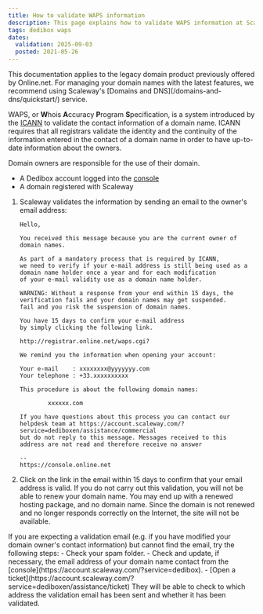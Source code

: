 ```yaml
---
title: How to validate WAPS information
description: This page explains how to validate WAPS information at Scaleway Dedibox
tags: dedibox waps
dates:
  validation: 2025-09-03
  posted: 2021-05-26
---
```



<Message type="important">
  This documentation applies to the legacy domain product previously offered by Online.net. For managing your domain names with the latest features, we recommend using Scaleway's [Domains and DNS](/domains-and-dns/quickstart/) service.
</Message>

WAPS, or **W**hois **A**ccuracy **P**rogram **S**pecification, is a system introduced by the [ICANN](https://www.icann.org/) to validate the contact information of a domain name. ICANN requires that all registrars validate the identity and the continuity of the information entered in the contact of a domain name in order to have up-to-date information about the owners.

Domain owners are responsible for the use of their domain.

<Requirements />

- A Dedibox account logged into the [console](https://console.online.net)
- A domain registered with Scaleway

1. Scaleway validates the information by sending an email to the owner's email address:
    ```
    Hello,

    You received this message because you are the current owner of
    domain names.

    As part of a mandatory process that is required by ICANN,
    we need to verify if your e-mail address is still being used as a domain name holder once a year and for each modification
    of your e-mail validity use as a domain name holder.

    WARNING: Without a response from your end within 15 days, the verification fails and your domain names may get suspended.
    fail and you risk the suspension of domain names.

    You have 15 days to confirm your e-mail address
    by simply clicking the following link.

    http://registrar.online.net/waps.cgi?

    We remind you the information when opening your account:

    Your e-mail    : xxxxxxxx@yyyyyyy.com
    Your telephone : +33.xxxxxxxxxx

    This procedure is about the following domain names:

            xxxxxx.com

    If you have questions about this process you can contact our
    helpdesk team at https://account.scaleway.com/?service=dediboxen/assistance/commercial
    but do not reply to this message. Messages received to this
    address are not read and therefore receive no answer

    --
    https://console.online.net
    ```
2. Click on the link in the email within 15 days to confirm that your email address is valid.
    <Message type="important">
      If you do not carry out this validation, you will not be able to renew your domain name. You may end up with a renewed hosting package, and no domain name. Since the domain is not renewed and no longer responds correctly on the Internet, the site will not be available.
    </Message>

<Message type="tip">
  If you are expecting a validation email (e.g. if you have modified your domain owner's contact information) but cannot find the email, try the following steps:
    - Check your spam folder.
    - Check and update, if necessary, the email address of your domain name contact from the [console](https://account.scaleway.com/?service=dedibox).
    - [Open a ticket](https://account.scaleway.com/?service=dediboxen/assistance/ticket) They will be able to check to which address the validation email has been sent and whether it has been validated.
</Message>


